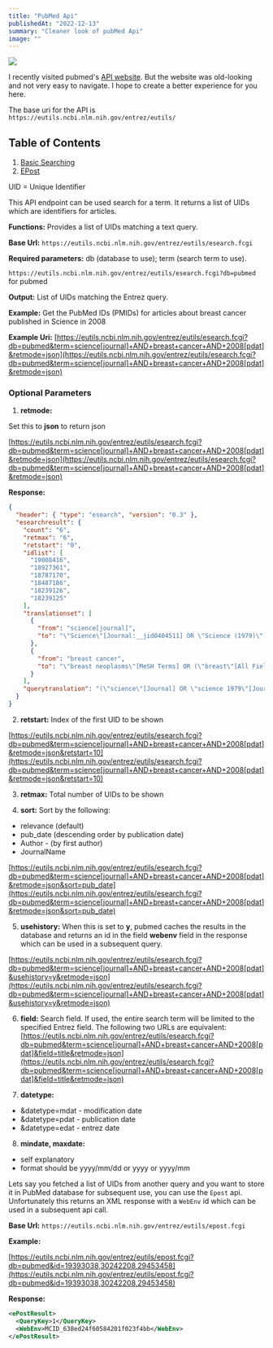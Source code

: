 ```yaml
---
title: "PubMed Api"
publishedAt: "2022-12-13"
summary: "Cleaner look of pubMed Api"
image: ""
---
```


<Image
  src="/static/images/svgs/random.svg"
  width={1080}
  height={720}
/>

I recently visited pubmed's [API website](https://www.ncbi.nlm.nih.gov/books/NBK25500/).
But the website was old-looking and not very easy to navigate.  I hope to create a better experience for you here.

The base uri for the API is `https://eutils.ncbi.nlm.nih.gov/entrez/eutils/`

## Table of Contents

1. [Basic Searching](/blog/pubmed-api#basic-searching)
2. [EPost](/blog/pubmed-api#epost)

<div id="basic-searching">
  <StepLargeCustom number="1" title="Basic Searching" />
</div>

UID = Unique Identifier

This API endpoint can be used search for a term.  It returns a list of UIDs which are identifiers for
articles.

<HighlightBox><strong>Functions:</strong></HighlightBox> Provides a list of UIDs matching a text query.

<HighlightBox><strong>Base Url:</strong></HighlightBox> `https://eutils.ncbi.nlm.nih.gov/entrez/eutils/esearch.fcgi`

<HighlightBox><strong>Required parameters:</strong></HighlightBox>
db (database to use); term (search term to use). 

`https://eutils.ncbi.nlm.nih.gov/entrez/eutils/esearch.fcgi?db=pubmed` for pubmed

<HighlightBox><strong>Output:</strong></HighlightBox>
List of UIDs matching the Entrez query. 

<HighlightBox><strong>Example:</strong></HighlightBox>
Get the PubMed IDs (PMIDs) for articles about breast cancer published in Science in 2008

<HighlightBox><strong>Example Uri:</strong></HighlightBox>
[https://eutils.ncbi.nlm.nih.gov/entrez/eutils/esearch.fcgi?db=pubmed&term=science[journal]+AND+breast+cancer+AND+2008[pdat]&retmode=json](https://eutils.ncbi.nlm.nih.gov/entrez/eutils/esearch.fcgi?db=pubmed&term=science[journal]+AND+breast+cancer+AND+2008[pdat]&retmode=json)

### Optional Parameters

1. <HighlightBox><strong>retmode:</strong></HighlightBox>

Set this to <strong>json</strong> to return json

[https://eutils.ncbi.nlm.nih.gov/entrez/eutils/esearch.fcgi?db=pubmed&term=science[journal]+AND+breast+cancer+AND+2008[pdat]&retmode=json](https://eutils.ncbi.nlm.nih.gov/entrez/eutils/esearch.fcgi?db=pubmed&term=science[journal]+AND+breast+cancer+AND+2008[pdat]&retmode=json)


<HighlightBox>
  <strong>Response:</strong>
</HighlightBox>

```json
{
  "header": { "type": "esearch", "version": "0.3" },
  "esearchresult": {
    "count": "6",
    "retmax": "6",
    "retstart": "0",
    "idlist": [
      "19008416",
      "18927361",
      "18787170",
      "18487186",
      "18239126",
      "18239125"
    ],
    "translationset": [
      {
        "from": "science[journal]",
        "to": "\"Science\"[Journal:__jid0404511] OR \"Science (1979)\"[Journal:__jid8000640]"
      },
      {
        "from": "breast cancer",
        "to": "\"breast neoplasms\"[MeSH Terms] OR (\"breast\"[All Fields] AND \"neoplasms\"[All Fields]) OR \"breast neoplasms\"[All Fields] OR (\"breast\"[All Fields] AND \"cancer\"[All Fields]) OR \"breast cancer\"[All Fields]"
      }
    ],
    "querytranslation": "(\"science\"[Journal] OR \"science 1979\"[Journal]) AND (\"breast neoplasms\"[MeSH Terms] OR (\"breast\"[All Fields] AND \"neoplasms\"[All Fields]) OR \"breast neoplasms\"[All Fields] OR (\"breast\"[All Fields] AND \"cancer\"[All Fields]) OR \"breast cancer\"[All Fields]) AND 2008/01/01:2008/12/31[Date - Publication]"
  }
}

```

2. <HighlightBox><strong>retstart:</strong></HighlightBox>
Index of the first UID to be shown

[https://eutils.ncbi.nlm.nih.gov/entrez/eutils/esearch.fcgi?db=pubmed&term=science[journal]+AND+breast+cancer+AND+2008[pdat]&retmode=json&retstart=10](https://eutils.ncbi.nlm.nih.gov/entrez/eutils/esearch.fcgi?db=pubmed&term=science[journal]+AND+breast+cancer+AND+2008[pdat]&retmode=json&retstart=10)

3. <HighlightBox><strong>retmax:</strong></HighlightBox>
Total number of UIDs to be shown

4. <HighlightBox><strong>sort:</strong></HighlightBox>
Sort by the following:
 - relevance (default)
 - pub_date (descending order by publication date)
 - Author - (by first author)
 - JournalName

[https://eutils.ncbi.nlm.nih.gov/entrez/eutils/esearch.fcgi?db=pubmed&term=science[journal]+AND+breast+cancer+AND+2008[pdat]&retmode=json&sort=pub_date](https://eutils.ncbi.nlm.nih.gov/entrez/eutils/esearch.fcgi?db=pubmed&term=science[journal]+AND+breast+cancer+AND+2008[pdat]&retmode=json&sort=pub_date)


5. <HighlightBox><strong>usehistory:</strong></HighlightBox>
When this is set to <strong>y</strong>, pubmed caches the results in the database and returns an id in the field <strong>webenv</strong> field
in the response which can be used in a subsequent query.


[https://eutils.ncbi.nlm.nih.gov/entrez/eutils/esearch.fcgi?db=pubmed&term=science[journal]+AND+breast+cancer+AND+2008[pdat]&usehistory=y&retmode=json](https://eutils.ncbi.nlm.nih.gov/entrez/eutils/esearch.fcgi?db=pubmed&term=science[journal]+AND+breast+cancer+AND+2008[pdat]&usehistory=y&retmode=json)


6. <HighlightBox><strong>field:</strong></HighlightBox>
Search field. If used, the entire search term will be limited to the specified Entrez field. The following two URLs are equivalent:
[https://eutils.ncbi.nlm.nih.gov/entrez/eutils/esearch.fcgi?db=pubmed&term=science[journal]+AND+breast+cancer+AND+2008[pdat]&field=title&retmode=json](https://eutils.ncbi.nlm.nih.gov/entrez/eutils/esearch.fcgi?db=pubmed&term=science[journal]+AND+breast+cancer+AND+2008[pdat]&field=title&retmode=json)

7. <HighlightBox><strong>datetype:</strong></HighlightBox>
- &datetype=mdat - modification date
- &datetype=pdat - publication date
- &datetype=edat - entrez date


8.  <HighlightBox><strong>mindate, maxdate:</strong></HighlightBox>
- self explanatory
- format should be yyyy/mm/dd or yyyy or yyyy/mm

<Divider />

<div id="epost">
  <StepLargeCustom number="2" title="Epost" />
</div>

Lets say you fetched a list of UIDs from another query and you want to store it in PubMed
database for subsequent use, you can use the `Epost` api. Unfortunately this returns an
XML response with a `WebEnv` id which can be used in a subsequent api call.

<HighlightBox><strong>Base Url:</strong></HighlightBox>
`https://eutils.ncbi.nlm.nih.gov/entrez/eutils/epost.fcgi`

<HighlightBox><strong>Example: </strong></HighlightBox>

[https://eutils.ncbi.nlm.nih.gov/entrez/eutils/epost.fcgi?db=pubmed&id=19393038,30242208,29453458](https://eutils.ncbi.nlm.nih.gov/entrez/eutils/epost.fcgi?db=pubmed&id=19393038,30242208,29453458)


<HighlightBox><strong>Response: </strong></HighlightBox>

```xml
<ePostResult>
  <QueryKey>1</QueryKey>
  <WebEnv>MCID_638ed24f60584201f023f4bb</WebEnv>
</ePostResult>

```
